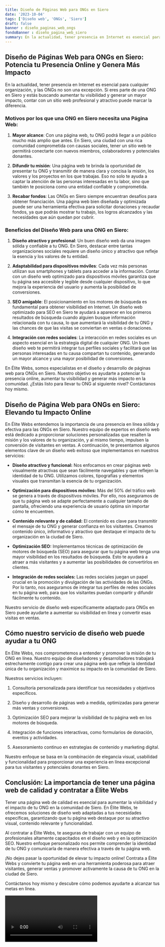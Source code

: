 ```yaml
---
title: Diseño de Páginas Web para ONGs en Siero
date: '2023-10-04'
tags: ['Diseño web', 'ONGs', 'Siero']
draft: false
banner : diseño_paginas_web_ongs
fondoBanner : diseño_pagina_web_siero
summary: En la actualidad, tener presencia en Internet es esencial para cualquier organización, y las ONGs no son una excepción. Si eres parte de una ONG en Siero y estás buscando aumentar tu visibilidad y generar un mayor impacto, contar con un sitio web profesional y atractivo puede marcar la diferencia.
---
```


## Diseño de Páginas Web para ONGs en Siero: Potencia tu Presencia Online y Genera Más Impacto

En la actualidad, tener presencia en Internet es esencial para cualquier organización, y las ONGs no son una excepción. Si eres parte de una ONG en Siero y estás buscando aumentar tu visibilidad y generar un mayor impacto, contar con un sitio web profesional y atractivo puede marcar la diferencia.

### Motivos por los que una ONG en Siero necesita una Página Web:

1. **Mayor alcance**: Con una página web, tu ONG podrá llegar a un público mucho más amplio que antes. En Siero, una ciudad con una rica comunidad comprometida con causas sociales, tener un sitio web te permitirá conectarte con nuevos miembros, colaboradores y potenciales donantes.

2. **Difundir tu misión**: Una página web te brinda la oportunidad de presentar tu ONG y transmitir de manera clara y concisa la misión, los valores y los proyectos en los que trabajas. Eso no solo te ayuda a captar la atención de las personas interesadas en tu labor, sino que también te posiciona como una entidad confiable y comprometida.

3. **Recabar fondos**: Las ONGs en Siero siempre encuentran desafíos para obtener financiación. Una página web bien diseñada y optimizada puede ser una herramienta efectiva para solicitar donaciones y recaudar fondos, ya que podrás mostrar tu trabajo, los logros alcanzados y las necesidades que aún quedan por cubrir.

### Beneficios del Diseño Web para una ONG en Siero:

1. **Diseño atractivo y profesional**: Un buen diseño web da una imagen sólida y confiable a tu ONG. En Siero, destacar entre tantas organizaciones sociales requiere un diseño único y atractivo que refleje la esencia y los valores de tu entidad.

2. **Adaptabilidad para dispositivos móviles**: Cada vez más personas utilizan sus smartphones y tablets para acceder a la información. Contar con un diseño web optimizado para dispositivos móviles garantiza que tu página sea accesible y legible desde cualquier dispositivo, lo que mejora la experiencia del usuario y aumenta la posibilidad de conversiones.

3. **SEO amigable**: El posicionamiento en los motores de búsqueda es fundamental para obtener visibilidad en Internet. Un diseño web optimizado para SEO en Siero te ayudará a aparecer en los primeros resultados de búsqueda cuando alguien busque información relacionada con tu causa, lo que aumentará la visibilidad de tu ONG y las chances de que las visitas se conviertan en ventas o donaciones.

4. **Integración con redes sociales**: La interacción en redes sociales es un aspecto esencial en la estrategia digital de cualquier ONG. Un buen diseño web te permitirá integrar tus perfiles sociales y facilitará que las personas interesadas en tu causa compartan tu contenido, generando un mayor alcance y una mayor posibilidad de conversiones.

En Élite Webs, somos especialistas en el diseño y desarrollo de páginas web para ONGs en Siero. Nuestro objetivo es ayudarte a potenciar tu presencia online, aumentar tu visibilidad y generar más impacto en la comunidad. ¿Estás listo para llevar tu ONG al siguiente nivel? Contáctanos hoy mismo.

<GifSeo />

<Cta />

## Diseño de Página Web para ONGs en Siero: Elevando tu Impacto Online

En Élite Webs entendemos la importancia de una presencia en línea sólida y efectiva para las ONGs en Siero. Nuestro equipo de expertos en diseño web está dedicado a proporcionar soluciones personalizadas que resalten la misión y los valores de tu organización, y al mismo tiempo, impulsen la conversión de visitantes en ventas. A continuación, te presentamos algunos elementos clave de un diseño web exitoso que implementamos en nuestros servicios:

- **Diseño atractivo y funcional:** Nos enfocamos en crear páginas web visualmente atractivas que sean fácilmente navegables y que reflejen la identidad de tu ONG. Utilizamos colores, tipografías y elementos visuales que transmitan la esencia de tu organización.

- **Optimización para dispositivos móviles:** Más del 50% del tráfico web se genera a través de dispositivos móviles. Por ello, nos aseguramos de que tu página web se adapte perfectamente a cualquier tamaño de pantalla, ofreciendo una experiencia de usuario óptima sin importar cómo te encuentren.

- **Contenido relevante y de calidad:** El contenido es clave para transmitir el mensaje de tu ONG y generar confianza en los visitantes. Creamos contenido único, informativo y atractivo que destaque el impacto de tu organización en la ciudad de Siero.

- **Optimización SEO:** Implementamos técnicas de optimización de motores de búsqueda (SEO) para asegurar que tu página web tenga una mayor visibilidad en los resultados de búsqueda. Esto te ayudará a atraer a más visitantes y a aumentar las posibilidades de convertirlos en clientes.

- **Integración de redes sociales:** Las redes sociales juegan un papel crucial en la promoción y divulgación de las actividades de las ONGs. Por lo tanto, nos aseguramos de integrar tus perfiles de redes sociales en tu página web, para que los visitantes puedan compartir y difundir fácilmente tu contenido.

Nuestro servicio de diseño web específicamente adaptado para ONGs en Siero puede ayudarte a aumentar su visibilidad en línea y convertir esas visitas en ventas. 

## Cómo nuestro servicio de diseño web puede ayudar a tu ONG

En Élite Webs, nos comprometemos a entender y promover la misión de tu ONG en línea. Nuestro equipo de diseñadores y desarrolladores trabajará estrechamente contigo para crear una página web que refleje la identidad única de tu organización y maximice su impacto en la comunidad de Siero.

Nuestros servicios incluyen:

1. Consultoría personalizada para identificar tus necesidades y objetivos específicos.

2. Diseño y desarrollo de páginas web a medida, optimizadas para generar más ventas y conversiones.

3. Optimización SEO para mejorar la visibilidad de tu página web en los motores de búsqueda.

4. Integración de funciones interactivas, como formularios de donación, eventos y actividades.

5. Asesoramiento continuo en estrategias de contenido y marketing digital.

Nuestro enfoque se basa en la combinación de elegancia visual, usabilidad y funcionalidad para proporcionar una experiencia en línea excepcional para tus visitantes y potenciales donantes en Siero.

## Conclusión: La importancia de tener una página web de calidad y contratar a Élite Webs

Tener una página web de calidad es esencial para aumentar la visibilidad y el impacto de tu ONG en la comunidad de Siero. En Élite Webs, te ofrecemos soluciones de diseño web adaptadas a tus necesidades específicas, garantizando que tu página web destaque por su atractivo visual, contenido relevante y funcionalidad.

Al contratar a Élite Webs, te aseguras de trabajar con un equipo de profesionales altamente capacitados en el diseño web y en la optimización SEO. Nuestro enfoque personalizado nos permite comprender la identidad de tu ONG y comunicarla de manera efectiva a través de tu página web.

¡No dejes pasar la oportunidad de elevar tu impacto online! Contrata a Élite Webs y convierte tu página web en una herramienta poderosa para atraer visitantes, generar ventas y promover activamente la causa de tu ONG en la ciudad de Siero.

Contáctanos hoy mismo y descubre cómo podemos ayudarte a alcanzar tus metas en línea.

<Video />

<CtaBot job='ONGs' city='Siero'/>

<Gmaps query='Siero+españa+maps' />